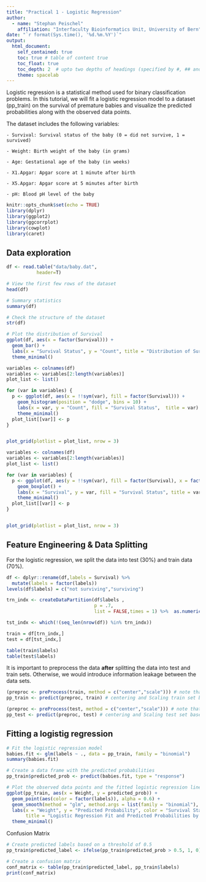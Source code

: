 ```yaml
---
title: "Practical 1 - Logistic Regression"
author:
  - name: "Stephan Peischel"
    affiliation: "Interfaculty Bioinformatics Unit, University of Bern"
date: "`r format(Sys.time(), '%d.%m.%Y')`"
output:
  html_document:
    self_contained: true
    toc: true # table of content true
    toc_float: true
    toc_depth: 2  # upto two depths of headings (specified by #, ## and ###)
    theme: spacelab
---
```


Logistic regression is a statistical method used for binary classification problems. In this tutorial, we will fit a logistic regression model to a dataset (pp_train) on the survival of premature babies and visualize the predicted probabilities along with the observed data points.

The dataset includes the following variables:

    - Survival: Survival status of the baby (0 = did not survive, 1 = survived)
    
    - Weight: Birth weight of the baby (in grams)
    
    - Age: Gestational age of the baby (in weeks)
    
    - X1.Apgar: Apgar score at 1 minute after birth
    
    - X5.Apgar: Apgar score at 5 minutes after birth
    
    - pH: Blood pH level of the baby



```r
knitr::opts_chunk$set(echo = TRUE)
library(dplyr)
library(ggplot2)
library(ggcorrplot)
library(cowplot)
library(caret)
```



## Data exploration

```r
df <- read.table("data/baby.dat",
           header=T)
```

```r
# View the first few rows of the dataset
head(df)
```

```r
# Summary statistics
summary(df)
```

```r
# Check the structure of the dataset
str(df)
```

```r
# Plot the distribution of Survival
ggplot(df, aes(x = factor(Survival))) +
  geom_bar() +
  labs(x = "Survival Status", y = "Count", title = "Distribution of Survival Status") +
  theme_minimal()
```

```r


variables <- colnames(df)
variables <- variables[2:length(variables)]
plot_list <- list()

for (var in variables) {
  p <- ggplot(df, aes(x = !!sym(var), fill = factor(Survival))) +
    geom_histogram(position = "dodge", bins = 10) +
    labs(x = var, y = "Count", fill = "Survival Status",  title = var) +
    theme_minimal()
  plot_list[[var]] <- p
}


plot_grid(plotlist = plot_list, nrow = 3)

```


```r
variables <- colnames(df)
variables <- variables[2:length(variables)]
plot_list <- list()

for (var in variables) {
  p <- ggplot(df, aes(y = !!sym(var), fill = factor(Survival), x = factor(Survival))) +
    geom_boxplot() +
    labs(x = "Survival", y = var, fill = "Survival Status", title = var) +
    theme_minimal()
  plot_list[[var]] <- p
}


plot_grid(plotlist = plot_list, nrow = 3)
```


## Feature Engineering & Data Splitting

For the logistic regression, we split the data into test (30%) and train data (70%).

```r
df <- dplyr::rename(df,labels = Survival) %>% 
  mutate(labels = factor(labels))
levels(df$labels) = c("not surviving","surviving")

trn_indx <- createDataPartition(df$labels , 
                                p = .7, 
                                list = FALSE,times = 1) %>%  as.numeric()

tst_indx <- which(!(seq_len(nrow(df)) %in% trn_indx))

train = df[trn_indx,]
test = df[tst_indx,]

table(train$labels)
table(test$labels)
```

It is important to preprocess the data **after** splitting the data into test and train sets. Otherwise, we would introduce information leakage between the data sets.

```r

(preproc <- preProcess(train, method = c("center","scale"))) # note that factors are not transformed
pp_train <- predict(preproc, train) # centering and Scaling train set based on train data

(preproc <- preProcess(test, method = c("center","scale"))) # note that factors are not transformed
pp_test <- predict(preproc, test) # centering and Scaling test set based on train data

```


## Fitting a logistig regression

```r

# Fit the logistic regression model
babies.fit <- glm(labels ~ ., data = pp_train, family = "binomial")
summary(babies.fit)
```


```r
# Create a data frame with the predicted probabilities
pp_train$predicted_prob <- predict(babies.fit, type = "response")

# Plot the observed data points and the fitted logistic regression line
ggplot(pp_train, aes(x = Weight, y = predicted_prob)) +
  geom_point(aes(color = factor(labels)), alpha = 0.6) +
  geom_smooth(method = "glm", method.args = list(family = "binomial"), se = FALSE) +
  labs(x = "Weight", y = "Predicted Probability", color = "Survival Status",
       title = "Logistic Regression Fit and Predicted Probabilities by Weight") +
  theme_minimal()

```

Confusion Matrix

```r
# Create predicted labels based on a threshold of 0.5
pp_train$predicted_label <- ifelse(pp_train$predicted_prob > 0.5, 1, 0)

# Create a confusion matrix
conf_matrix <- table(pp_train$predicted_label, pp_train$labels)
print(conf_matrix)
```

